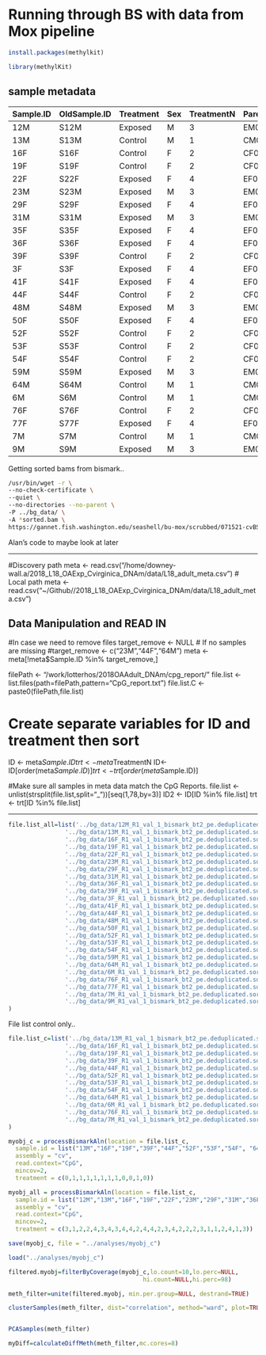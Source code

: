 
# Running through BS with data from Mox pipeline


```r
install.packages(methylkit)
```


```r
library(methylKit)
```




## sample metadata



|Sample.ID|OldSample.ID|Treatment|Sex|TreatmentN|Parent.ID|
|---------|------------|---------|---|----------|---------|
|12M      |S12M        |Exposed  |M  |3         |EM05     |
|13M      |S13M        |Control  |M  |1         |CM04     |
|16F      |S16F        |Control  |F  |2         |CF05     |
|19F      |S19F        |Control  |F  |2         |CF08     |
|22F      |S22F        |Exposed  |F  |4         |EF02     |
|23M      |S23M        |Exposed  |M  |3         |EM04     |
|29F      |S29F        |Exposed  |F  |4         |EF07     |
|31M      |S31M        |Exposed  |M  |3         |EM06     |
|35F      |S35F        |Exposed  |F  |4         |EF08     |
|36F      |S36F        |Exposed  |F  |4         |EF05     |
|39F      |S39F        |Control  |F  |2         |CF06     |
|3F       |S3F         |Exposed  |F  |4         |EF06     |
|41F      |S41F        |Exposed  |F  |4         |EF03     |
|44F      |S44F        |Control  |F  |2         |CF03     |
|48M      |S48M        |Exposed  |M  |3         |EM03     |
|50F      |S50F        |Exposed  |F  |4         |EF01     |
|52F      |S52F        |Control  |F  |2         |CF07     |
|53F      |S53F        |Control  |F  |2         |CF02     |
|54F      |S54F        |Control  |F  |2         |CF01     |
|59M      |S59M        |Exposed  |M  |3         |EM01     |
|64M      |S64M        |Control  |M  |1         |CM05     |
|6M       |S6M         |Control  |M  |1         |CM02     |
|76F      |S76F        |Control  |F  |2         |CF04     |
|77F      |S77F        |Exposed  |F  |4         |EF04     |
|7M       |S7M         |Control  |M  |1         |CM01     |
|9M       |S9M         |Exposed  |M  |3         |EM02     |


Getting sorted bams from bismark..


```bash
/usr/bin/wget -r \
--no-check-certificate \
--quiet \
--no-directories --no-parent \
-P ../bg_data/ \
-A *sorted.bam \
https://gannet.fish.washington.edu/seashell/bu-mox/scrubbed/071521-cvBS/
```



Alan's code to maybe look at later

---

#Discovery path
meta <- read.csv("/home/downey-wall.a/2018_L18_OAExp_Cvirginica_DNAm/data/L18_adult_meta.csv")
# Local path
meta <- read.csv("~/Github//2018_L18_OAExp_Cvirginica_DNAm/data/L18_adult_meta.csv")


## Data Manipulation and READ IN

#In case we need to remove files
target_remove <- NULL # If no samples are missing
#target_remove <- c("23M","44F","64M")
meta <- meta[!meta$Sample.ID %in% target_remove,]

filePath <- "/work/lotterhos/2018OAAdult_DNAm/cpg_report/"
file.list <- list.files(path=filePath,pattern="CpG_report.txt")
file.list.C <- paste0(filePath,file.list)

# Create separate variables for ID and treatment then sort
ID <- meta$Sample.ID
trt <- meta$TreatmentN
ID<-ID[order(meta$Sample.ID)]
trt<-trt[order(meta$Sample.ID)]

#Make sure all samples in meta data match the CpG Reports.
file.list <- unlist(strsplit(file.list,split="_"))[seq(1,78,by=3)]
ID2 <- ID[ID %in% file.list]
trt <- trt[ID %in% file.list]

---




```r
file.list_all=list('../bg_data/12M_R1_val_1_bismark_bt2_pe.deduplicated.sorted.bam',
                '../bg_data/13M_R1_val_1_bismark_bt2_pe.deduplicated.sorted.bam',
                '../bg_data/16F_R1_val_1_bismark_bt2_pe.deduplicated.sorted.bam',
                '../bg_data/19F_R1_val_1_bismark_bt2_pe.deduplicated.sorted.bam',
                '../bg_data/22F_R1_val_1_bismark_bt2_pe.deduplicated.sorted.bam',
                '../bg_data/23M_R1_val_1_bismark_bt2_pe.deduplicated.sorted.bam',
                '../bg_data/29F_R1_val_1_bismark_bt2_pe.deduplicated.sorted.bam',
                '../bg_data/31M_R1_val_1_bismark_bt2_pe.deduplicated.sorted.bam',
                '../bg_data/36F_R1_val_1_bismark_bt2_pe.deduplicated.sorted.bam',
                '../bg_data/39F_R1_val_1_bismark_bt2_pe.deduplicated.sorted.bam',
                '../bg_data/3F_R1_val_1_bismark_bt2_pe.deduplicated.sorted.bam',
                '../bg_data/41F_R1_val_1_bismark_bt2_pe.deduplicated.sorted.bam',
                '../bg_data/44F_R1_val_1_bismark_bt2_pe.deduplicated.sorted.bam',
                '../bg_data/48M_R1_val_1_bismark_bt2_pe.deduplicated.sorted.bam',
                '../bg_data/50F_R1_val_1_bismark_bt2_pe.deduplicated.sorted.bam',
                '../bg_data/52F_R1_val_1_bismark_bt2_pe.deduplicated.sorted.bam',
                '../bg_data/53F_R1_val_1_bismark_bt2_pe.deduplicated.sorted.bam',
                '../bg_data/54F_R1_val_1_bismark_bt2_pe.deduplicated.sorted.bam',
                '../bg_data/59M_R1_val_1_bismark_bt2_pe.deduplicated.sorted.bam',
                '../bg_data/64M_R1_val_1_bismark_bt2_pe.deduplicated.sorted.bam',
                '../bg_data/6M_R1_val_1_bismark_bt2_pe.deduplicated.sorted.bam',
                '../bg_data/76F_R1_val_1_bismark_bt2_pe.deduplicated.sorted.bam',
                '../bg_data/77F_R1_val_1_bismark_bt2_pe.deduplicated.sorted.bam',
                '../bg_data/7M_R1_val_1_bismark_bt2_pe.deduplicated.sorted.bam',
                '../bg_data/9M_R1_val_1_bismark_bt2_pe.deduplicated.sorted.bam'
)
```


File list control only..

```r
file.list_c=list('../bg_data/13M_R1_val_1_bismark_bt2_pe.deduplicated.sorted.bam',
                '../bg_data/16F_R1_val_1_bismark_bt2_pe.deduplicated.sorted.bam',
                '../bg_data/19F_R1_val_1_bismark_bt2_pe.deduplicated.sorted.bam',
                '../bg_data/39F_R1_val_1_bismark_bt2_pe.deduplicated.sorted.bam',
                '../bg_data/44F_R1_val_1_bismark_bt2_pe.deduplicated.sorted.bam',
                '../bg_data/52F_R1_val_1_bismark_bt2_pe.deduplicated.sorted.bam',
                '../bg_data/53F_R1_val_1_bismark_bt2_pe.deduplicated.sorted.bam',
                '../bg_data/54F_R1_val_1_bismark_bt2_pe.deduplicated.sorted.bam',
                '../bg_data/64M_R1_val_1_bismark_bt2_pe.deduplicated.sorted.bam',
                '../bg_data/6M_R1_val_1_bismark_bt2_pe.deduplicated.sorted.bam',
                '../bg_data/76F_R1_val_1_bismark_bt2_pe.deduplicated.sorted.bam',
                '../bg_data/7M_R1_val_1_bismark_bt2_pe.deduplicated.sorted.bam'
)
```


```r
myobj_c = processBismarkAln(location = file.list_c,
  sample.id = list("13M","16F","19F","39F","44F","52F","53F","54F", "64M", "6M", "76F", "7M"),
  assembly = "cv",
  read.context="CpG",
  mincov=2,
  treatment = c(0,1,1,1,1,1,1,1,0,0,1,0))
```


```r
myobj_all = processBismarkAln(location = file.list_c,
  sample.id = list("12M","13M","16F","19F","22F","23M","29F","31M","36F", "39F", "3F","41F","44F", "48F", "50F", "52F", "53F", "54F", "59M", "64M", "6M", "76F", "77F", "7M", "9M"),
  assembly = "cv",
  read.context="CpG",
  mincov=2,
  treatment = c(3,1,2,2,4,3,4,3,4,4,2,4,4,2,3,4,2,2,2,3,1,1,2,4,1,3))
```

```r
save(myobj_c, file = "../analyses/myobj_c")

```

```r
load("../analyses/myobj_c")
```


```r
filtered.myobj=filterByCoverage(myobj_c,lo.count=10,lo.perc=NULL,
                                      hi.count=NULL,hi.perc=98)

meth_filter=unite(filtered.myobj, min.per.group=NULL, destrand=TRUE)

clusterSamples(meth_filter, dist="correlation", method="ward", plot=TRUE)


PCASamples(meth_filter)

```

```r
myDiff=calculateDiffMeth(meth_filter,mc.cores=8)

```










